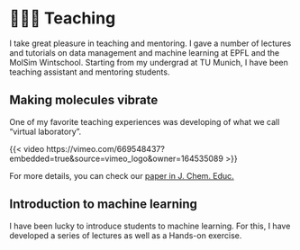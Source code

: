 # 👨🏼‍🏫 Teaching 

I take great pleasure in teaching and mentoring. I gave a number of lectures and tutorials on data management and machine learning at EPFL and the MolSim Wintschool.
Starting from my undergrad at TU Munich, I have been teaching assistant and mentoring students.

## Making molecules vibrate

One of my favorite teaching experiences was developing of what we call "virtual laboratory". 

{{< video https://vimeo.com/669548437?embedded=true&source=vimeo_logo&owner=164535089 >}}

For more details, you can check our [paper in J. Chem. Educ.](https://pubs.acs.org/doi/full/10.1021/acs.jchemed.1c01101)


## Introduction to machine learning

I have been lucky to introduce students to machine learning. For this, I have developed a series of lectures as well as a Hands-on exercise. 